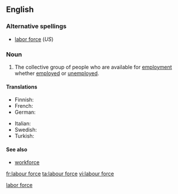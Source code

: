{{wikipedia|labour force}}
{{also|labor force}}<!--If you edit this entry, please also edit [[labor force]] to ensure these two entries remain synchronized.-->[[Category:Synchronized entries|labor force]]
==English==

===Alternative spellings===
* [[labor force]] (''US'')

===Noun===
{{en-noun|sg=[[labour]] [[force]]|-}}

# The collective group of people who are available for [[employment]] whether [[employed]] or [[unemployed]].

====Translations====
{{trans-top|people available for employment}}
* Finnish: {{t+|fi|työvoima}}
* French: {{t+|fr|main d'œuvre}}
* German: {{t+|de|Arbeitskraft}}
{{trans-mid}}
* Italian: {{t+|it|manodopera|f}}
* Swedish: {{t|sv|arbetskraft|c}}
* Turkish: {{t|tr|işgücü}}
{{trans-bottom}}

====See also====
* [[workforce]]

[[fr:labour force]]
[[ta:labour force]]
[[vi:labour force]]